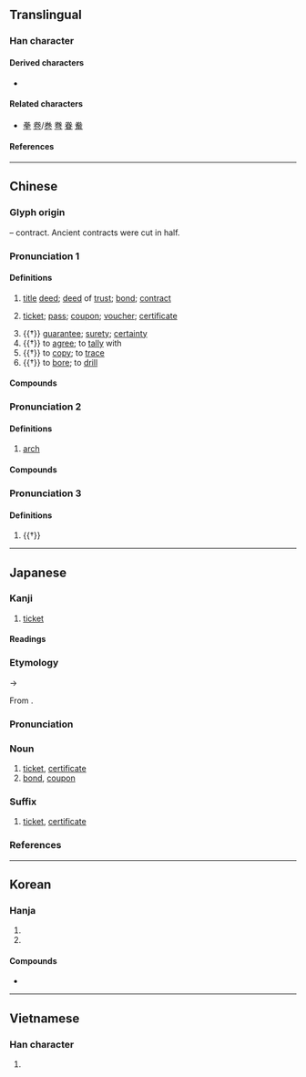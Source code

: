 {{also|劵}}
{{character info}}
==Translingual==

===Han character===
{{Han char|rn=18|rad=刀|as=06|sn=8|four=90227|canj=FQSH|ids=⿱龹刀(GHTJ),⿱𠔉刀(KV)}}

====Derived characters====
* {{l|mul|[[𫪤]], [[㓬]]}}

====Related characters====
* [[拳]] [[卷]]/[[巻]] [[弮]] [[眷]] [[觠]] <!-- Same phonetic series from Old Chinese -->

====References====
{{Han ref|kx=0139.110|dkj=01966|dj=0316.020|hdz=10332.110|uh=5238}}

----

==Chinese==
{{zh-forms|alt=劵}}

===Glyph origin===
{{Han etym}}
{{Han compound|𠔉|刀|ls=psc|c1=p|c2=s|t2=knife}} – contract. Ancient contracts were cut in half.

===Pronunciation 1===
{{zh-pron
|m=券,er=y,2er=y
|m_note=juàn(r) - colloquial pronunciation
|c=hyun3,gyun3
|c_note=hyun3 - prescribed
|h=pfs=khién
|md=guóng
|mn=kǹg/koàn
|mn_note=kǹg - vernacular; koàn - literary
|w=2qyoe
|mc=y
|oc=y
|ma=y
|cat=n
}}

====Definitions====
{{zh-hanzi}}

# {{lb|zh|historical}} [[title]] [[deed]]; [[deed]] of [[trust]]; [[bond]]; [[contract]]
# [[ticket]]; [[pass]]; [[coupon]]; [[voucher]]; [[certificate]]
#: {{zh-x|入場券|admission ticket}}
# {{†}} {{lb|zh|figurative}} [[guarantee]]; [[surety]]; [[certainty]]
# {{†}} to [[agree]]; to [[tally]] with
# {{†}} to [[copy]]; to [[trace]]
# {{†}} to [[bore]]; to [[drill]]

====Compounds====
{{zh-der|fold=1|丹書鐵券|借券|債券|優待券|儲蓄券|兌換券|入場券|公債券|公司債券|券商|券帖|券書|券破|勝券在握|可操左券|合券|國庫券|圖書禮券|墓券|契券|如持左券|宅券|左券|左券在握|幸運券|庫券|彩券|愛國獎券|愛心券|愛心彩券|憑券|折券|招待券|持左券|操券|操左券|文券|有價證券|楮券|獎券|票券|禮券|穩操勝券|穩操左券|立券交易|繻券|融券|試印券|證券|證券市場|還券|金圓券|金書鐵券|銀行券|鐵券|關金券|飛券|馮諼燒券|驛券|點券|券兒|優惠券}}

===Pronunciation 2===
{{zh-pron
|m=xuàn,quàn,2nb=standard in Taiwan
|c=hyun3
|h=pfs=
|md=
|mn=
|w=
|cat=n
}}

====Definitions====
{{zh-hanzi}}

# {{lb|zh|architecture}} [[arch]] {{gloss|on bridges, doors, windows}}
#: {{zh-x|拱券{xuàn}|arch}}

====Compounds====
{{zh-der|fold=1|券門|拱券}}

===Pronunciation 3===
{{zh-pron
|m=juàn
|c=gyun6
|mn=qz,tw,xm:koān/qz,xm,zz:koàn
}}

====Definitions====
{{zh-hanzi}}
# {{†}} {{zh-alt-form|倦|[[tired]]; [[weary]]}}

{{zh-cat|Advanced}}

----

==Japanese==
{{ja-kanji forms-IVS
|vs1=01
|vs2=03
|col-vs1=aj
|col-vs2=hdmj
|pic-vs1=U5238-kyu.svg
|ref={{R:Kanjipedia|0001902500}}
}}

===Kanji===
{{ja-kanji|grade=5|rs=刀06}}

# [[ticket]]

====Readings====
{{ja-readings
|goon=こん
|kanon=けん<くゑん
}}

===Etymology===
{{ja-kanjitab|yomi=o|けん}}
{{IPAchar|/kwen/}} → {{IPAchar|/ken/}}

From {{bor|ja|ltc|-|sort=けん}} {{ltc-l|券|ticket}}.

===Pronunciation===
{{ja-pron|yomi=kanon|けん|acc=1|acc_ref=DJR}}

===Noun===
{{ja-noun|けん|hhira=くゑん}}

# [[ticket]], [[certificate]]
# [[bond]], [[coupon]]

===Suffix===
{{ja-pos|suffix|けん|hhira=くゑん}}

# [[ticket]], [[certificate]]

===References===
<references/>

----

==Korean==

===Hanja===
{{ko-hanja|엄쪽|권}}

# {{hanja form of|권|[[certificate]], [[ticket]]}}
# {{hanja form of|권|[[title deeds]]}}

====Compounds====
* {{l|ko|旅券|tr=[[여권]], yeogweon}}

----

==Vietnamese==

===Han character===
{{vi-readings|reading=[[khoán]]|rs=刀06}}

# {{rfdef|vi|sort=刀06}}